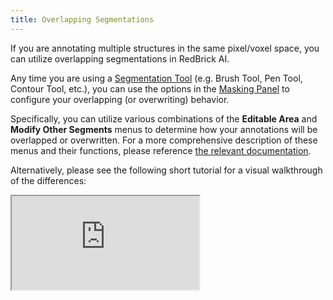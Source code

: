 ```yaml
---
title: Overlapping Segmentations
---
```


If you are annotating multiple structures in the same pixel/voxel space, you can utilize overlapping segmentations in RedBrick AI.

Any time you are using a [Segmentation Tool](./segmentation-tools) (e.g. Brush Tool, Pen Tool, Contour Tool, etc.), you can use the options in the [Masking Panel](../visualization-and-masking#masking) to configure your overlapping (or overwriting) behavior.

Specifically, you can utilize various combinations of the **Editable Area** and **Modify Other Segments** menus to determine how your annotations will be overlapped or overwritten. For a more comprehensive description of these menus and their functions, please reference [the relevant documentation](../visualization-and-masking#editable-area).

Alternatively, please see the following short tutorial for a visual walkthrough of the differences:&#x20;

<Frame caption="An overview of how to overlap segmentations">
  <iframe className="w-full aspect-video" src="https://www.loom.com/embed/536fa33679814e2f909e4944b1c0f8ba?sid=4b1f2781-e2c3-4904-9e02-66b3b8a0895e" alt="An overview of how to overlap segmentations" />
</Frame>

### Exporting Overlapping Segmentations

When exporting a Task with overlapping segmentations, RedBrick AI generates a unique annotation file for each segmentation.&#x20;

The following JSON block is an example of how a single Task with two overlapping annotations will be exported.

```json
projectId/
|-- TaskName
      |-- SeriesName.nii.gz // NIfTI file containing all annotations
      |-- SeriesName 
        |-- instance-1.nii.gz // NIfTI file for first overlapping segmentation
        |-- instance-2.nii.gz // NIfTI file for second overlapping segmentation
```
